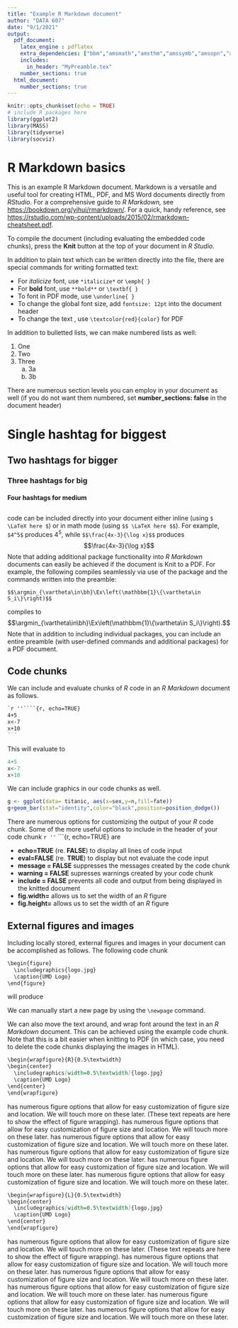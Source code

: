 ```yaml
---
title: "Example R Markdown document"
author: "DATA 607"
date: "9/1/2021"
output:
  pdf_document:
    latex_engine : pdflatex
    extra_dependencies: ["bbm","amsmath","amsthm","amssymb","amsopn","amsfonts","dsfont","wrapfig"]
    includes:
      in_header: "MyPreamble.tex"
    number_sections: true
  html_document: 
    number_sections: true
---
```


```r
knitr::opts_chunk$set(echo = TRUE)
# include R packages here
library(ggplot2)
library(MASS)
library(tidyverse)
library(socviz)
```

# R Markdown basics

This is an example R Markdown document.  Markdown is a versatile and useful tool for creating HTML, PDF, and MS Word documents directly from *RStudio*.  For a comprehensive guide to *R Markdown,* see <https://bookdown.org/yihui/rmarkdown/>.  For a quick, handy reference, see <https://rstudio.com/wp-content/uploads/2015/02/rmarkdown-cheatsheet.pdf>.

To compile the document (including evaluating the embedded code chunks), press the **Knit** button at the top of your document in *R Studio*.  

In addition to plain text which can be written directly into the file, there are special commands for writing formatted text:

- For *italicize* font, use `` *italicize* `` or `` \emph{ }``
- For **bold** font, use `` **bold** `` or `` \textbf{ }``
- To \underline{underline} font in PDF mode, use `` \underline{ } ``
- To change the global font size, add `` fontsize: 12pt `` into the document header
- To change the text \textcolor{red}{color}, use ``\textcolor{red}{color}`` for PDF

In addition to bulletted lists, we can make numbered lists as well:

1. One
2. Two
3. Three
    a. 3a
    b. 3b

There are numerous section levels you can employ in your document as well (if you do not want them numbered, set **number_sections: false** in the document header)

# Single hashtag for biggest

## Two hashtags for bigger

### Three hashtags for big

#### Four hashtags for medium

## \LaTeX

\LaTeX code can be included directly into your document either inline (using ``$ \LaTeX here $``) or in math mode (using ``$$ \LaTeX here $$``). For example, ``$4^5$`` produces $4^5$, while ``$$\frac{4x-3}{\log x}$$`` produces
$$\frac{4x-3}{\log x}$$
Note that adding additional \LaTeX package functionality into *R Markdown* documents can easily be achieved if the document is Knit to a PDF.  For example, the following compiles seamlessly via use of the \textbf{bbm} package and the commands written into the \LaTeX preamble:

``$$\argmin_{\vartheta\in\bh}\Ex\left(\mathbbm{1}\{\vartheta\in S_i\}\right)$$`` 

compiles to
$$\argmin_{\vartheta\in\bh}\Ex\left(\mathbbm{1}\{\vartheta\in S_i\}\right).$$
Note that in addition to including individual packages, you can include an entire \LaTeX preamble (with user-defined commands and additional packages) for a PDF document.

## Code chunks

We can include and evaluate chunks of *R* code in an *R Markdown* document as follows.

````markdown
`r ''````{r, echo=TRUE}
4+5
x<-7
x+10
```
````

This will evaluate to 
```r
4+5
x<-7
x+10
```

We can include graphics in our code chunks as well.
```r
g <- ggplot(data= titanic, aes(x=sex,y=n,fill=fate))
g+geom_bar(stat="identity",color="black",position=position_dodge())
```

There are numerous options for customizing the output of your *R* code chunk.  Some of the more useful options to include in the header of your code chunk 
`r ''` ```{r, echo=TRUE} are

- **echo=TRUE** (re. **FALSE**) to display all lines of code input
- **eval=FALSE** (re. **TRUE**) to display but not evaluate the code input
- **message = FALSE** suppresses the messages created by the code chunk
- **warning = FALSE** supresses warnings created by your code chunk
- **include = FALSE** prevents all code and output from being displayed in the knitted document
- **fig.width=** allows us to set the width of an *R* figure
- **fig.height=** allows us to set the width of an *R* figure

## External figures and images

Including locally stored, external figures and images in your document can be accomplished as follows.  The following code chunk 

````markdown
\begin{figure}
  \includegraphics{logo.jpg}
  \caption{UMD Logo}
\end{figure}
````

will produce 

\begin{figure}
  \includegraphics{logo.jpg}
  \caption{UMD Logo}
\end{figure}

We can manually start a new page by using the ``\newpage`` command.
\newpage

We can also move the text around, and wrap font around the text in an *R Markdown* document.  This can be achieved using the example code chunk.  Note that this is a bit easier when knitting to PDF (in which case, you need to delete the code chunks displaying the images in HTML). 

````markdown
\begin{wrapfigure}{R}{0.5\textwidth}
\begin{center}
  \includegraphics[width=0.5\textwidth]{logo.jpg}
  \caption{UMD Logo}
\end{center}
\end{wrapfigure}
````

\begin{wrapfigure}{R}{0.5\textwidth}
\begin{center}
  \includegraphics[width=0.5\textwidth]{logo.jpg}
  \caption{UMD Logo}
\end{center}
\end{wrapfigure}

\LaTeX has numerous figure options that allow for easy customization of figure size and location.  We will touch more on these later. (These text repeats are here to show the effect of figure wrapping).
\LaTeX has numerous figure options that allow for easy customization of figure size and location.  We will touch more on these later.
\LaTeX has numerous figure options that allow for easy customization of figure size and location.  We will touch more on these later.
\LaTeX has numerous figure options that allow for easy customization of figure size and location.  We will touch more on these later.
\LaTeX has numerous figure options that allow for easy customization of figure size and location.  We will touch more on these later.
\LaTeX has numerous figure options that allow for easy customization of figure size and location.  We will touch more on these later. 

````markdown
\begin{wrapfigure}{L}{0.5\textwidth}
\begin{center}
  \includegraphics[width=0.5\textwidth]{logo.jpg}
  \caption{UMD Logo}
\end{center}
\end{wrapfigure}
````

\begin{wrapfigure}{L}{0.5\textwidth}
\begin{center}
  \includegraphics[width=0.5\textwidth]{logo.jpg}
  \caption{UMD Logo}
\end{center}
\end{wrapfigure}

\LaTeX has numerous figure options that allow for easy customization of figure size and location.  We will touch more on these later. (These text repeats are here to show the effect of figure wrapping).
\LaTeX has numerous figure options that allow for easy customization of figure size and location.  We will touch more on these later.
\LaTeX has numerous figure options that allow for easy customization of figure size and location.  We will touch more on these later.
\LaTeX has numerous figure options that allow for easy customization of figure size and location.  We will touch more on these later.
\LaTeX has numerous figure options that allow for easy customization of figure size and location.  We will touch more on these later.
\LaTeX has numerous figure options that allow for easy customization of figure size and location.  We will touch more on these later. 
